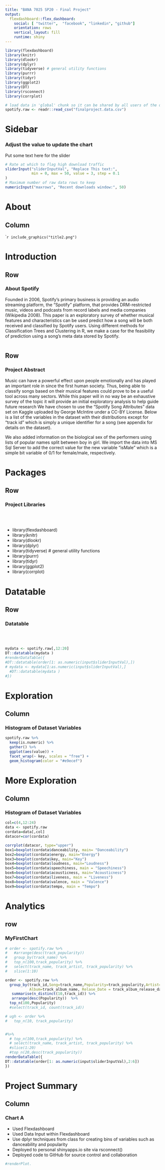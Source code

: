 ```yaml
---
title: "BANA 7025 SP20 - Final Project"
output: 
  flexdashboard::flex_dashboard:
    social: [ "twitter",  "facebook", "linkedin", "github"]
    orientation: rows
    vertical_layout: fill
    runtime: shiny
---
```


```r
library(flexdashboard)
library(knitr)
library(dlookr)
library(dplyr)
library(tidyverse) # general utility functions
library(purrr)
library(tidyr)
library(ggplot2)
library(DT)
library(rsconnect)
library(corrplot)
```

```r
# load data in 'global' chunk so it can be shared by all users of the dashboard
spotify.raw <- readr::read_csv("finalproject.data.csv")
```


Sidebar {.sidebar}
=======================================================================

### Adjust the value to update the chart

Put some text here for the slider


```r
# Rate at which to flag high download traffic
sliderInput("sliderInputVal", "Replace This text:",
            min = 0, max = 50, value = 3, step = 0.1
)
# Maximum number of raw data rows to keep
numericInput("maxrows", "Recent downloads window:", 50)
```

About 
=======================================================================

Column {data-width=160, data-height=1800}
-----------------------------------------------------------------------

````r
include_graphics("title2.png") 
```




Introduction 
=======================================================================

Row {data-height=200}
-------------------------------------

### About Spotify
Founded in 2006, Spotify's primary business is providing an audio streaming platform, the "Spotify" platform, that provides DRM-restricted music, videos and podcasts from record labels and media companies (Wikipedia 2008).  This paper is an exploratory survey of whether musical features and characteristics can be used predict how a song will be both received and classified by Spotify users.  Using different methods for Classification Trees and Clustering in R, we make a case for the feasibility of prediction using a song's meta data stored by Spotify.

```r
```

Row {data-height=350}
-------------------------------------
   
### Project Abstract

Music can have a powerful effect upon people emotionally and has played an important role in since the first human society.  Thus, being able to classify songs based on their musical features could prove to be a useful tool across many sectors.  While this paper will in no way be an exhaustive survey of the topic it will provide an initial exploratory analysis to help guide future research
We have chosen to use the "Spotify Song Attributes" data set on Kaggle uploaded by George McIntire under a CC-BY License.  Below is a list of the variables in the dataset with their distributions except for "track id" which is simply a unique identifier for a song (see appendix for details on the dataset). 

We also added information on the biological sex of the performers using lists of popular names split between boy in girl.  We import the data into MS Sql Server to add the correct value for the new variable "isMale" which is a simple bit variable of 0/1 for female/male, respectively.


Packages 
=======================================================================

Row {data-height=200}
-------------------------------------
### Project Libraries

</br>
</br>

- library(flexdashboard)
- library(knitr)
- library(dlookr)
- library(dplyr)
- library(tidyverse) # general utility functions
- library(purrr)
- library(tidyr)
- library(ggplot2)
- library(corrplot)

Datatable
=======================================================================

Row {}
-----------------------------------------------------------------------

### Datatable
</br>
</br>

```r

mydata <- spotify.raw[,12:20]
DT::datatable(mydata )
#renderDataTable({
#DT::datatable(order[1: as.numeric(input$sliderInputVal),])
# mydata <- mydata[1:as.numeric(input$sliderInputVal),]
  #DT::datatable(mydata )
#})

```


Exploration
=======================================================================

Column {data-width=650}
-----------------------------------------------------------------------

### Histogram of Dataset Variables


```r
spotify.raw %>%
  keep(is.numeric) %>% 
  gather() %>% 
  ggplot(aes(value)) +
  facet_wrap(~ key, scales = "free") +
  geom_histogram(color = "#e9ecef")
```


More Exploration
=======================================================================

Column {data-width=650}
-----------------------------------------------------------------------

### Histogram of Dataset Variables


```r
col=c(4,12:24)
data <- spotify.raw
cordata=data[,col]
datacor=cor(cordata)

corrplot(datacor, type="upper")
box1=boxplot(cordata$danceability, main= "Danceability")
box2=boxplot(cordata$energy, main="Energy")
box3=boxplot(cordata$key, main="Key")        
box4=boxplot(cordata$loudness, main="Loudness")
box5=boxplot(cordata$speechiness, main = "Speechiness")
box6=boxplot(cordata$acousticness, main="Acousticness")
box7=boxplot(cordata$liveness, main = "Liveness")
box8=boxplot(cordata$valence, main = "Valence")
box9=boxplot(cordata$tempo, main = "Tempo")
```





Analytics
=======================================================================

row { }
-----------------------------------------------------------------------

### MyFirstChart

```r
# order <- spotify.raw %>%
#   #arrange(desc(track_popularity))
#   group_by(track_name) %>%
#   top_n(100,track_popularity) %>%
#   select(track_name, track_artist, track_popularity) %>%
#   slice(1:10) 

order <- spotify.raw %>%
  group_by(track_id,Song=track_name,Popularity=track_popularity,Artist=track_artist,
           Album=track_album_name, Relase_Date = track_album_release_date) %>%
   summarise(n_distinct(10,track_id)) %>%
   arrange(desc(Popularity))  %>%
  top_n(100,Popularity)
  #select(track_id, count(track_id))

# ugh <- order %>% 
#   top_n(10, track_popularity)


#%>%
  # top_n(100,track_popularity) %>%
  # select(track_name, track_artist, track_popularity) %>%
  #slice(1:20)  
  #top_n(20,desc(track_popularity))
renderDataTable({
DT::datatable(order[1: as.numeric(input$sliderInputVal),2:6])
})
```


<!-- ```{r} -->
<!-- library(dplyr) -->
<!-- library(reshape) -->
<!-- library(ggplot2) -->
<!-- music <- spotify.raw -->

<!-- # Top 5 Songs -->
<!-- m5 <- music[c(1:5),] -->
<!-- m5<- m5[, c(2,4,5,9,10,12,13)]  -->
<!-- m5<- as.data.frame(m5) -->
<!-- m5.long <- melt(m5, id.vars="track_name") -->

<!-- mp1<- ggplot(data=m5.long, aes(x=variable, y=value))+geom_bar(aes(y=value, fill=track_name),stat="identity", alpha=0.8 , position="dodge")+ ylab("Value")+ xlab("Variables to a song")+coord_flip()+ggtitle("Top 5 songs in Spotify 2017 ") -->
<!-- mp1 -->


<!-- # music$artists <- music$track_artist -->
<!-- # # Top artists -->
<!-- # a1 <- group_by(music, artists ) -->
<!-- # a2 <- dplyr::summarise(a1,  count=n()) -->
<!-- # a2 <- arrange(a2, desc(count)) -->
<!-- # a3 <- filter(a2, count>1) -->
<!-- # a4<- merge (music, a2, x.by=artists) -->
<!-- # a5 <- group_by(a4, count) -->
<!-- # a6 <- summarise(a5,  -->
<!-- #                    adance= mean(danceability), aenergy=mean(energy),  aspeech=mean(speechiness),aacous= mean(acousticness) , alive=mean(liveness) ,avalence=mean(valence)) -->
<!-- #  -->
<!-- # # reshape it to the long format -->
<!-- # a66<- as.data.frame(a6) -->
<!-- # a66.long <- melt(a66, id.vars="count") -->
<!-- # a66.long <- a66.long[with(a66.long, order(variable)),] -->
<!-- #  -->
<!-- # #circle bar plot -->
<!-- # mdata1 <- a66.long -->
<!-- # mdata1$id=seq(1, nrow(mdata1)) -->
<!-- # mlabel_data1=mdata1 -->
<!-- # mnumber_of_bar1=nrow(mlabel_data1) -->
<!-- # angle1m= 90 - 360 * (mlabel_data1$id-0.5) /mnumber_of_bar1  -->
<!-- # mlabel_data1$hjust<-ifelse( angle1m < -90, 1, 0) -->
<!-- # mlabel_data1$angle<-ifelse(angle1m < -90, angle1m+180, angle1m) -->
<!-- #  -->
<!-- # mp <- ggplot(mdata1, aes(x=as.factor(id), y=value, fill=variable))+geom_bar(stat="identity", alpha=0.8) + ylim(-50,120)+theme_minimal()+theme( -->
<!-- #     axis.text = element_blank(), -->
<!-- #     panel.grid = element_blank(), -->
<!-- #     plot.margin = unit(rep(-1,6), "cm")  ) + -->
<!-- #   coord_polar()+ -->
<!-- #   geom_text(data=mlabel_data1, aes(x=id, y=value+10, label=count, hjust=hjust), color="black", fontface="bold",alpha=0.6, size=3, angle= mlabel_data1$angle, inherit.aes = FALSE ) + ggtitle("d")  -->
<!-- #   -->
<!-- # mp -->
<!-- ``` -->


Project Summary
=======================================================================

Column {data-width=650}
-----------------------------------------------------------------------

### Chart A

- Used Flexdashboard
- Used Data Input within Flexdashboard
- Use dplyr techniques from class for creating bins of variables such as danceability and popularity
- Deployed to personal shinyapps.io site via rsconnect()
- Deployed code to GitHub for source control and collaboration

```r
#renderPlot. 
```

